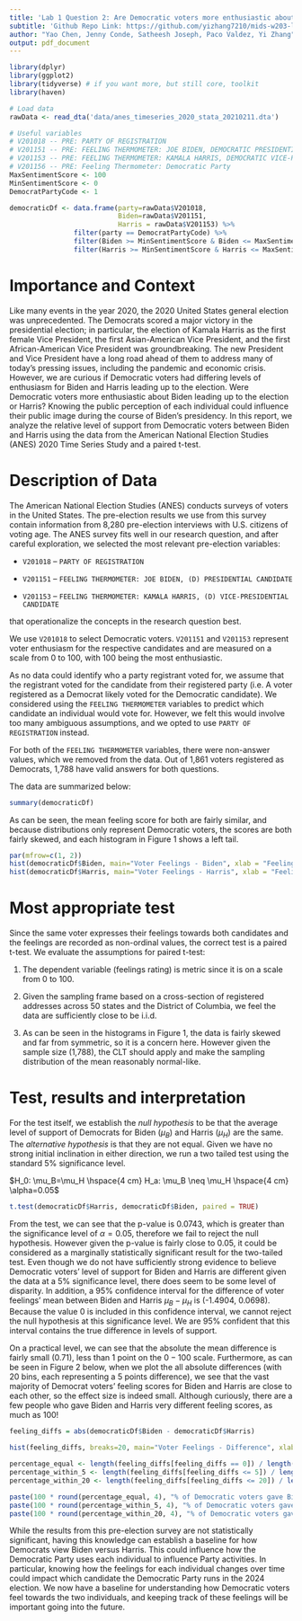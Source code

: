 ```yaml
---
title: 'Lab 1 Question 2: Are Democratic voters more enthusiastic about Joe Biden or Kamala Harris?'
subtitle: 'Github Repo Link: https://github.com/yizhang7210/mids-w203-labs'
author: "Yao Chen, Jenny Conde, Satheesh Joseph, Paco Valdez, Yi Zhang"
output: pdf_document
---
```


```r
library(dplyr)
library(ggplot2) 
library(tidyverse) # if you want more, but still core, toolkit
library(haven)
```


```r
# Load data
rawData <- read_dta('data/anes_timeseries_2020_stata_20210211.dta')

# Useful variables
# V201018 -- PRE: PARTY OF REGISTRATION
# V201151 -- PRE: FEELING THERMOMETER: JOE BIDEN, DEMOCRATIC PRESIDENTIAL CANDIDATE
# V201153 -- PRE: FEELING THERMOMETER: KAMALA HARRIS, DEMOCRATIC VICE-PRESIDENTIAL CANDIDATE
# V201156 -- PRE: Feeling Thermometer: Democratic Party
MaxSentimentScore <- 100
MinSentimentScore <- 0
DemocratPartyCode <- 1

democraticDf <- data.frame(party=rawData$V201018,
                           Biden=rawData$V201151, 
                           Harris = rawData$V201153) %>% 
                filter(party == DemocratPartyCode) %>%
                filter(Biden >= MinSentimentScore & Biden <= MaxSentimentScore) %>%
                filter(Harris >= MinSentimentScore & Harris <= MaxSentimentScore)
```

# Importance and Context
Like many events in the year 2020, the 2020 United States general election was 
unprecedented. The Democrats scored a major victory in the presidential election;
in particular, the election of Kamala Harris as the first female Vice President, 
the first Asian-American Vice President,
and the first African-American Vice President was groundbreaking. 
The new President and Vice President have a long road ahead of them to address
many of today's pressing issues, including the pandemic and economic crisis. However, we 
are curious if Democratic voters had differing levels of enthusiasm for Biden and
Harris leading up to the election. Were Democratic voters more enthusiastic about Biden
leading up to the election or Harris? Knowing the public perception of each individual
could influence their public image during the course of Biden's presidency. 
In this report, we analyze the relative level of support
from Democratic voters between Biden and Harris using the data from the American
National Election Studies (ANES) 2020 Time Series Study and a paired t-test.


# Description of Data

The American National Election Studies (ANES) conducts surveys of voters in the 
United States. 
The pre-election results we use from this survey contain information from 8,280 pre-election 
interviews with U.S. citizens of voting age. 
The ANES survey fits well in our research question, and
after careful exploration, we selected the most relevant pre-election variables:

- `V201018` -- `PARTY OF REGISTRATION`

- `V201151` -- `FEELING THERMOMETER: JOE BIDEN, (D) PRESIDENTIAL CANDIDATE`

- `V201153` -- `FEELING THERMOMETER: KAMALA HARRIS, (D) VICE-PRESIDENTIAL CANDIDATE`

that operationalize the concepts in the research question best.

We use `V201018` to select Democratic voters. `V201151` and `V201153`
represent voter enthusiasm for the respective candidates and are measured on a 
scale from 0 to 100, with 100 being the most enthusiastic.

As no data could identify who a party registrant voted for, we assume that the registrant voted for the candidate from their registered party (i.e. A voter registered as a Democrat likely voted for the Democratic candidate). We considered using the  `FEELING THERMOMETER` variables to predict which candidate an individual would vote for. However, we felt this would involve too many ambiguous assumptions, and we opted to use `PARTY OF REGISTRATION` instead.

For both of the `FEELING THERMOMETER` variables, there were non-answer values,
which we removed from the data. Out of 1,861 voters registered as Democrats,
1,788 have valid answers for both questions.

The data are summarized below:

``` r
summary(democraticDf)
```

As can be seen, the mean feeling score for both are fairly similar, and because
distributions only represent Democratic voters, 
the scores are both fairly skewed, and each histogram in Figure 1 shows a left tail.

``` r
par(mfrow=c(1, 2))
hist(democraticDf$Biden, main="Voter Feelings - Biden", xlab = "Feeling Score", ylab = "Number of people", col='blue')
hist(democraticDf$Harris, main="Voter Feelings - Harris", xlab = "Feeling Score", ylab = "Number of people",  col='red')
```


# Most appropriate test 
Since the same voter expresses their feelings towards both candidates and the
feelings are recorded as non-ordinal values,
the correct test is a paired t-test. We evaluate the assumptions for paired t-test:

1. The dependent variable (feelings rating) is metric since it is on a scale from 0 to 100.

2. Given the sampling frame based on a cross-section of registered addresses across 50 states
and the District of Columbia, we feel the data are sufficiently close to be i.i.d.

3. As can be seen in the histograms in Figure 1, the data is fairly skewed and far from symmetric, so it is a concern here. However given the sample size (1,788), the CLT should apply and make the sampling distribution of the mean reasonably normal-like.

#    Test, results and interpretation
For the test itself, we establish the *null hypothesis* to be that the average level of
support of Democrats for Biden ($\mu_B$) and Harris ($\mu_H$) are the same. The *alternative hypothesis* is that they are not equal. Given we have no strong initial inclination in either direction, we run a two tailed test using the standard $5\%$ significance level.

$H_0: \mu_B=\mu_H \hspace{4 cm} H_a: \mu_B \neq \mu_H \hspace{4 cm} \alpha=0.05$

```r
t.test(democraticDf$Harris, democraticDf$Biden, paired = TRUE)
```

From the test, we can see that the p-value is $0.0743$, which is greater than the
significance level of $\alpha = 0.05$, therefore we fail to reject the null hypothesis. However given the p-value is fairly close to $0.05$, it could be considered as a
marginally statistically significant result for the two-tailed test. Even though we do not have sufficiently strong evidence to
believe Democratic voters' level of support for Biden and Harris are different given the data
at a $5\%$ significance level, there does seem to be some level of disparity. In addition, a 95% confidence interval for the difference of voter feelings' mean between Biden and Harris $\mu_B-\mu_H$ is (-1.4904, 0.0698). Because the value 0 is included in this
confidence interval, we cannot reject the null hypothesis at this significance level.
We are 95% confident that this interval contains the true difference in levels of support.

On a practical level, we can see that the absolute the mean difference 
is fairly small ($0.71$), less than 1 point on the $0-100$ scale. Furthermore, as can be seen in Figure 2 below, when we plot the all absolute differences (with 20 bins, each
representing a 5 points difference), we see that the vast majority of Democrat voters' feeling scores for Biden and Harris are close to each other, so the effect size is indeed small.
Although curiously, there are a few people who gave Biden and Harris very different
feeling scores, as much as 100!

``` r
feeling_diffs = abs(democraticDf$Biden - democraticDf$Harris)

hist(feeling_diffs, breaks=20, main="Voter Feelings - Difference", xlab = "Difference in Feeling Score", ylab = "Number of people")
```

``` r

percentage_equal <- length(feeling_diffs[feeling_diffs == 0]) / length(feeling_diffs)
percentage_within_5 <- length(feeling_diffs[feeling_diffs <= 5]) / length(feeling_diffs)
percentage_within_20 <- length(feeling_diffs[feeling_diffs <= 20]) / length(feeling_diffs)

paste(100 * round(percentage_equal, 4), "% of Democratic voters gave Biden and Harris the same score.")
paste(100 * round(percentage_within_5, 4), "% of Democratic voters gave Biden and Harris scores within 5 points.")
paste(100 * round(percentage_within_20, 4), "% of Democratic voters gave Biden and Harris scores within 20 points.")

```


While the results from this pre-election survey are not statistically significant,
having this knowledge can establish a baseline for how Democrats view Biden
versus Harris. This could influence how the Democratic Party uses each individual
to influence Party activities. In particular, knowing how the feelings for each
individual changes over time could impact which candidate the Democratic Party runs
in the 2024 election. We now have a baseline for understanding how Democratic
voters feel towards the two individuals, and keeping track of these feelings will
be important going into the future.

